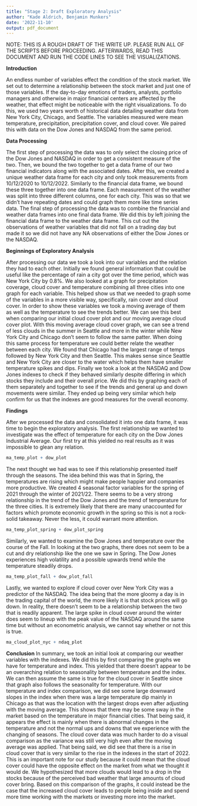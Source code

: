 ```yaml
---
title: "Stage 2: Draft Exploratory Analysis"
author: "Kade Aldrich, Benjamin Munkers"
date: '2022-11-10'
output: pdf_document
---
```


NOTE: THIS IS A ROUGH DRAFT OF THE WRITE UP. PLEASE RUN ALL OF THE SCRIPTS BEFORE PROCEEDING. AFTERWARDS, READ THIS DOCUMENT AND RUN THE CODE LINES TO SEE THE VISUALIZATIONS. 

**Introduction**

An endless number of variables effect the condition of the stock market. We set out to determine a relationship between the stock market and just one of those variables. If the day-to-day emotions of traders, analysts, portfolio managers and otherwise in major financial centers are affected by the weather, that effect might be noticeable with the right visualizations. To do this, we used two years worth of historical data detailing weather data from New York City, Chicago, and Seattle. The variables measured were mean temperature, precipitation, precipitation cover, and cloud cover. We paired this with data on the Dow Jones and NASDAQ from the same period. 

**Data Processing**

The first step of processing the data was to only select the closing price of the Dow Jones and NASDAQ in order to get a consistent measure of the two. Then, we bound the two together to get a data frame of our two financial indicators along with the associated dates. After this, we created a unique weather data frame for each city and only took measurements from 10/12/2020 to 10/12/2022. Similarly to the financial data frame, we bound these three together into one data frame. Each measurement of the weather was split into three different columns, one for each city. This was so that we didn't have repeating dates and could graph them more like time series data. The final step of processing the data was to combine the financial and weather data frames into one final data frame. We did this by left joining the financial data frame to the weather data frame. This cut out the observations of weather variables that did not fall on a trading day but made it so we did not have any NA observations of either the Dow Jones or the NASDAQ. 

**Beginnings of Exploratory Analysis**

After processing our data we took a look into our variables and the relation they had to each other. Initially we found general information that could be useful like the percentage of rain a city got over the time period, which was New York City by 0.8%. We also looked at a graph for precipitation coverage, cloud cover and temperature combining all three cities into one graph for each variable. This helped show us that we needed to graph some of the variables in a more visible way, specifically, rain cover and cloud cover. In order to show these variables we took a moving average of them as well as the temperature to see the trends better. We can see this best when comparing our initial cloud cover plot and our moving average cloud cover plot. With this moving average cloud cover graph, we can see a trend of less clouds in the summer in Seattle and more in the winter while New York City and Chicago don't seem to follow the same patter. When doing this same process for temperature we could better relate the weather between each city. We found that Chicago had the largest range of temps followed by New York City and then Seattle. This makes sense since Seattle and New York City are closer to the water which helps them have smaller temperature spikes and dips. Finally we took a look at the NASDAQ and Dow Jones indexes to check if they behaved similarly despite differing in which stocks they include and their overall price. We did this by graphing each of them separately and together to see if the trends and general up and down movements were similar. They ended up being very similar which help confirm for us that the indexes are good measures for the overall economy.

**Findings**

After we processed the data and consolidated it into one data frame, it was time to begin the exploratory analysis. The first relationship we wanted to investigate was the effect of temperature for each city on the Dow Jones Industrial Average. Our first try at this yielded no real results as it was impossible to glean any relation.

```r
ma_temp_plot + dow_plot
```

The next thought we had was to see if this relationship presented itself through the seasons. The idea behind this was that in Spring, the temperatures are rising which might make people happier and companies more productive. We created 4 seasonal factor variables for the spring of 2021 through the winter of 2021/22. There seems to be a very strong relationship in the trend of the Dow Jones and the trend of temperature for the three cities. It is extremely likely that there are many unaccounted for factors which promote economic growth in the spring so this is not a rock-solid takeaway. Never the less, it could warrant more attention.

```r
ma_temp_plot_spring + dow_plot_spring
```

Similarly, we wanted to examine the Dow Jones and temperature over the course of the Fall. In looking at the two graphs, there does not seem to be a cut and dry relationship like the one we saw in Spring. The Dow Jones experiences high volatility and a possible upwards trend while the temperature steadily drops. 

```r
ma_temp_plot_fall + dow_plot_fall
```

Lastly, we wanted to explore if cloud cover over New York City was a predictor of the NASDAQ. The idea being that the more gloomy a day is in the trading capital of the world, the more likely it is that stock prices will go down. In reality, there doesn't seem to be a relationship between the two that is readily apparent. The large spike in cloud cover around the winter does seem to lineup with the peak value of the NASDAQ around the same time but without an econometric analysis, we cannot say whether or not this is true. 

```r
ma_cloud_plot_nyc + ndaq_plot
```

**Conclusion**
In summary, we took an initial look at comparing our weather variables with the indexes. We did this by first comparing the graphs we have for temperature and index. This yielded that there doesn't appear to be an overarching relation to seasonality between temperature and the index. We can then assume the same is true for the cloud cover in Seattle since that graph also follows the seasonality for temperature. With our temperature and index comparison, we did see some large downward slopes in the index when there was a large temperature dip mainly in Chicago as that was the location with the largest drops even after adjusting with the moving average. This shows that there may be some sway in the market based on the temperature in major financial cities. That being said, it appears the effect is mainly when there is abnormal changes in the temperature and not the normal ups and downs that we experience with the changing of seasons. The cloud cover data was much harder to do a visual comparison as the variance was still very high even after the moving average was applied. That being said, we did see that there is a rise in cloud cover that is very similar to the rise in the indexes in the start of 2022. This is an important note for our study because it could mean that the cloud cover could have the opposite effect on the market from what we thought it would de. We hypothesized that more clouds would lead to a drop in the stocks because of the perceived bad weather that large amounts of cloud cover bring. Based on this comparison of the graphs, it could instead be the case that the increased cloud cover leads to people being inside and spend more time working with the markets or investing more into the market. 
